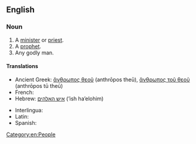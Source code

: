 ==English==

===Noun===
{{en-noun|men of God}}

# A [[minister]] or [[priest]].
# A [[prophet]].
# Any godly man.

====Translations====
{{ttbc-top|}}
* Ancient Greek: [[ἄνθρωπος θεοῦ]] (anthrōpos theū), [[ἄνθρωπος τοῦ θεοῦ]] (anthrōpos tū theū)
* French: {{t+|fr|homme de Dieu}}
* Hebrew: [[איש האלהים]] (’ish ha’elohim)<!-- this may not be Modern Hebrew; if so, mark it -->
{{ttbc-mid}}
* Interlingua: {{t|ia|homine de Deo}}
* Latin: {{t|la|vir Dei}}
* Spanish: {{t|es|hombre de Dios}}
{{ttbc-bottom}}

[[Category:en:People]]